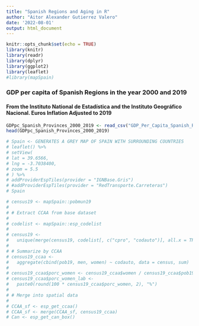 ```yaml
---
title: "Spanish Regions and Aging in R"
author: "Aitor Alexander Gutierrez Valero"
date: '2022-08-01'
output: html_document
---
```


```r
knitr::opts_chunk$set(echo = TRUE)
library(knitr)
library(readr)
library(dplyr)
library(ggplot2)
library(leaflet)
#library(mapSpain)
```
### GDP per capita of Spanish Regions in the year 2000 and 2019
#### From the Instituto National de Estadística and the Instituto Geográfico Nacional. Euros Inflation Adjusted to 2019

```r
GDPpc_Spanish_Provinces_2000_2019 <- read_csv("GDP_Per_Capita_Spanish_Regions_2000_2019.csv") #Import Spanish Provinces Data
head(GDPpc_Spanish_Provinces_2000_2019)
```
```r
# Spain <- GENERATES A GREY MAP OF SPAIN WITH SURROUNDING COUNTRIES
# leaflet() %>%
# setView(
# lat = 39.6566,
# lng = -3.7038400,
# zoom = 5.5
# ) %>%
# addProviderEspTiles(provider = "IGNBase.Gris")
# #addProviderEspTiles(provider = "RedTransporte.Carreteras")
# Spain

# census19 <- mapSpain::pobmun19
# 
# # Extract CCAA from base dataset
# 
# codelist <- mapSpain::esp_codelist
# 
# census19 <-
#   unique(merge(census19, codelist[, c("cpro", "codauto")], all.x = TRUE))
# 
# # Summarize by CCAA
# census19_ccaa <-
#   aggregate(cbind(pob19, men, women) ~ codauto, data = census, sum)
# 
# census19_ccaa$porc_women <- census19_ccaa$women / census19_ccaa$pob19
# census19_ccaa$porc_women_lab <-
#   paste0(round(100 * census19_ccaa$porc_women, 2), "%")
# 
# # Merge into spatial data
# 
# CCAA_sf <- esp_get_ccaa()
# CCAA_sf <- merge(CCAA_sf, census19_ccaa)
# Can <- esp_get_can_box()
```

```r

```

```r

```

```r

```

```r

```


